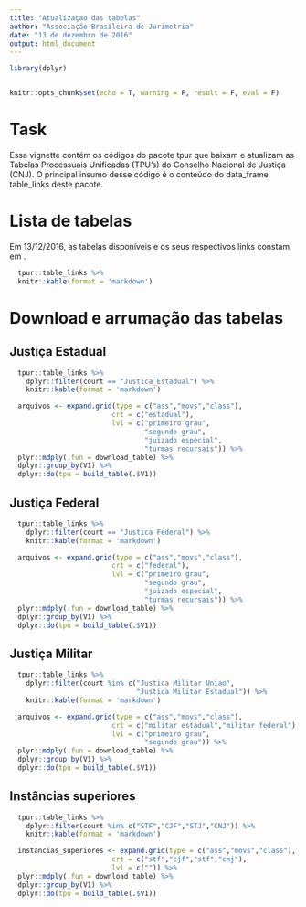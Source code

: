 ```yaml
---
title: "Atualizaçao das tabelas"
author: "Associação Brasileira de Jurimetria"
date: "13 de dezembro de 2016"
output: html_document
---
```


```r

library(dplyr)


knitr::opts_chunk$set(echo = T, warning = F, result = F, eval = F)
```

# Task

Essa vignette contém os códigos do pacote tpur que baixam e atualizam as Tabelas Processuais Unificadas (TPU's) do Conselho Nacional de Justiça (CNJ). O principal insumo desse código é o conteúdo do data_frame table_links deste pacote.

# Lista de tabelas

Em 13/12/2016, as tabelas disponíveis e os seus respectivos links constam em \ref{tab:table_links}.

```r

  tpur::table_links %>% 
  knitr::kable(format = 'markdown')

```

# Download e arrumação das tabelas

## Justiça Estadual 

```r

  tpur::table_links %>% 
    dplyr::filter(court == "Justica_Estadual") %>% 
    knitr::kable(format = 'markdown')

```

```r

  arquivos <- expand.grid(type = c("ass","movs","class"),
                         crt = c("estadual"),
                         lvl = c("primeiro grau",
                                 "segundo grau",
                                 "juizado especial",
                                 "turmas recursais")) %>% 
  plyr::mdply(.fun = download_table) %>% 
  dplyr::group_by(V1) %>% 
  dplyr::do(tpu = build_table(.$V1))

``` 

## Justiça Federal

```r

  tpur::table_links %>% 
    dplyr::filter(court == "Justica Federal") %>% 
    knitr::kable(format = 'markdown')

```

```r

  arquivos <- expand.grid(type = c("ass","movs","class"),
                         crt = c("federal"),
                         lvl = c("primeiro grau",
                                 "segundo grau",
                                 "juizado especial",
                                 "turmas recursais")) %>% 
  plyr::mdply(.fun = download_table) %>% 
  dplyr::group_by(V1) %>% 
  dplyr::do(tpu = build_table(.$V1))

```

## Justiça Militar

```r

  tpur::table_links %>% 
    dplyr::filter(court %in% c("Justica Militar Uniao",
                               "Justica Militar Estadual")) %>% 
    knitr::kable(format = 'markdown')

```

```r

  arquivos <- expand.grid(type = c("ass","movs","class"),
                         crt = c("militar estadual","militar federal"),
                         lvl = c("primeiro grau",
                                 "segundo grau")) %>% 
  plyr::mdply(.fun = download_table) %>% 
  dplyr::group_by(V1) %>% 
  dplyr::do(tpu = build_table(.$V1))

```

## Instâncias superiores

```r

  tpur::table_links %>% 
    dplyr::filter(court %in% c("STF","CJF","STJ","CNJ")) %>% 
    knitr::kable(format = 'markdown')

```

```r

  instancias_superiores <- expand.grid(type = c("ass","movs","class"),
                         crt = c("stf","cjf","stf","cnj"),
                         lvl = c("")) %>% 
  plyr::mdply(.fun = download_table) %>% 
  dplyr::group_by(V1) %>% 
  dplyr::do(tpu = build_table(.$V1))

```
